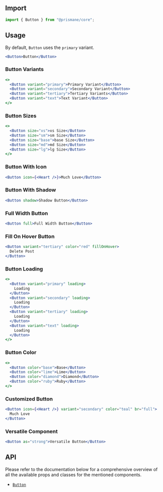 ## Import

```js
import { Button } from "@prismane/core";
```

## Usage

By default, `Button` uses the `primary` variant.

```jsx
<Button>Button</Button>
```

### Button Variants

```jsx
<>
  <Button variant="primary">Primary Variant</Button>
  <Button variant="secondary">Secondary Variant</Button>
  <Button variant="tertiary">Tertiary Variants</Button>
  <Button variant="text">Text Variant</Button>
</>
```

### Button Sizes

```jsx
<>
  <Button size="xs">xs Size</Button>
  <Button size="sm">sm Size</Button>
  <Button size="base">base Size</Button>
  <Button size="md">md Size</Button>
  <Button size="lg">lg Size</Button>
</>
```

### Button With Icon

```jsx
<Button icon={<Heart />}>Much Love</Button>
```

### Button With Shadow

```jsx
<Button shadow>Shadow Button</Button>
```

### Full Width Button

```jsx
<Button full>Full Width Button</Button>
```

### Fill On Hover Button

```jsx
<Button variant="tertiary" color="red" fillOnHover>
  Delete Post
</Button>
```

### Button Loading

```jsx
<>
  <Button variant="primary" loading>
    Loading
  </Button>
  <Button variant="secondary" loading>
    Loading
  </Button>
  <Button variant="tertiary" loading>
    Loading
  </Button>
  <Button variant="text" loading>
    Loading
  </Button>
</>
```

### Button Color

```jsx
<>
  <Button color="base">Base</Button>
  <Button color="lime">Lime</Button>
  <Button color="diamond">Diamond</Button>
  <Button color="ruby">Ruby</Button>
</>
```

### Customized Button

```jsx
<Button icon={<Heart />} variant="secondary" color="teal" br="full">
  Much Love
</Button>
```

### Versatile Component

```jsx
<Button as="strong">Versatile Button</Button>
```

## API

Please refer to the documentation below for a comprehensive overview of all the available props and classes for the mentioned components.

- [`Button`](/docs/components-api/button-api)
